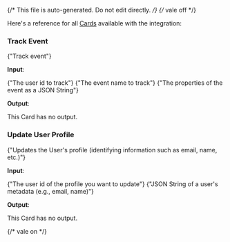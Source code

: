 {/* This file is auto-generated. Do not edit directly. */}
{/* vale off */}

Here's a reference for all [Cards](/learn/reference/cards/) available with the integration:

### Track Event

<span>{"Track event"}</span>

**Input**:

<Expandable title="input fields">
  <ResponseField
    name="userId"
    type="string"
    required
  >
    <span>{"The user id to track"}</span>
  </ResponseField>
  <ResponseField
    name="eventName"
    type="string"
    required
  >
    <span>{"The event name to track"}</span>
  </ResponseField>
  <ResponseField
    name="eventPayload"
    type="string"
  >
    <span>{"The properties of the event as a JSON String"}</span>
  </ResponseField>
</Expandable>

**Output**:

This Card has no output.

### Update User Profile

<span>{"Updates the User's profile (identifying information such as email, name, etc.)"}</span>

**Input**:

<Expandable title="input fields">
  <ResponseField
    name="userId"
    type="string"
    required
  >
    <span>{"The user id of the profile you want to update"}</span>
  </ResponseField>
  <ResponseField
    name="userProfile"
    type="string"
  >
    <span>{"JSON String of a user's metadata (e.g., email, name)"}</span>
  </ResponseField>
</Expandable>

**Output**:

This Card has no output.


{/* vale on */}